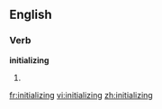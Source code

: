 ==English==

===Verb===
'''initializing'''

# {{third-person singular of|[[initialize]]}}

[[fr:initializing]]
[[vi:initializing]]
[[zh:initializing]]